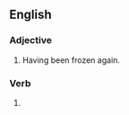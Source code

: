 ==English==

===Adjective===
{{en-adj|-}}

# Having been frozen again.

===Verb===
{{head|en|verb form}}

# {{past participle of|refreeze|lang=en|nocat=1}}